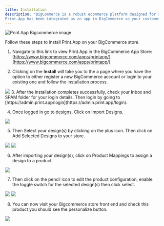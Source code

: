 ```yaml
---
title: Installation
description: "BigCommerce is a robust ecommerce platform designed for scale and performance.
Print.App has been integrated as an app in BigCommerce so your customers can easily customize their orders with ease."
---
```


<Frame>
    <img alt="Print.App Bigcommerce image" src="/images/bc.png" />
</Frame>

Follow these steps to install Print.App on your BigCommerce store.

1.  Navigate to this link to view Print.App in the BigCommerce App Store: [https://www.bigcommerce.com/apps/printapp/](https://www.bigcommerce.com/apps/printapp/)

2.  Clicking on the **Install** will take you to the a page where you have the option to either register a new BigCommerce account or login to your existing one and follow the installation process.
<img src = "images\Bigcommerce-Install.png"/>
3.  After the installation completes successfully, check your Inbox and SPAM folder for your login details. Then login by going to [https://admin.print.app/login](https://admin.print.app/login).

4.  Once logged in go to [designs](https://admin.print.app/designs), Click on Import Designs.

<img src = "images\Bigcommerce-Import-Designs.png"/>

5.  Then Select your design(s) by clicking on the plus icon. Then click on Add Selected Designs to your store.
<img src = "images\Bigcommerce-Import-Selected-designs.png"/>
<img src = "images\Bigcommerce-Select-Designs.png"/>

6. After importing your design(s), click on Product Mappings to assign a design to a product.
<img src = "images\Bigcommerce-Product-Mappings.png"/>

7. Then click on the pencil icon to edit the product configuration, enable the toggle switch for the selected design(s) then click select.
<img src = "images\Bigcommerce-Product-Mapping-Edit.png"/>
<img src = "images\Bigcommerce-Product-Select.png"/>

8.  You can now visit your Bigcommerce store front end and check this product you should see the personalize button.
<img src = "images\Bigcommerce-Personalize.png"/>

<Snippet file="installation-troubles-no-domain.mdx" />